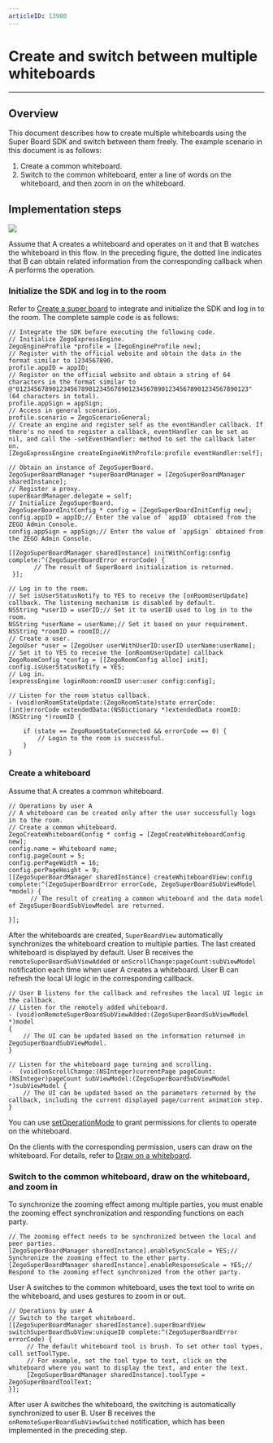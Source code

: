 ```yaml
---
articleID: 13900
---
```


# Create and switch between multiple whiteboards

- - -
## Overview

This document describes how to create multiple whiteboards using the Super Board SDK and switch between them freely. The example scenario in this document is as follows:
1. Create a common whiteboard.
2. Switch to the common whiteboard, enter a line of words on the whiteboard, and then zoom in on the whiteboard.


## Implementation steps

<Frame width="512" height="auto" caption=""><img src="https://doc-media.zego.im/sdk-doc/Pics/WhiteboardView/Superboard_bestpractice_EN.png" /></Frame>

Assume that A creates a whiteboard and operates on it and that B watches the whiteboard in this flow. In the preceding figure, the dotted line indicates that B can obtain related information from the corresponding callback when A performs the operation.


### Initialize the SDK and log in to the room
Refer to [Create a super board](../quick-start/create-white-board.mdx) to integrate and initialize the SDK and log in to the room. The complete sample code is as follows:

```objc
// Integrate the SDK before executing the following code.
// Initialize ZegoExpressEngine.
ZegoEngineProfile *profile = [ZegoEngineProfile new];
// Register with the official website and obtain the data in the format similar to 1234567890.
profile.appID = appID;
// Register on the official website and obtain a string of 64 characters in the format similar to @"0123456789012345678901234567890123456789012345678901234567890123" (64 characters in total).
profile.appSign = appSign;
// Access in general scenarios.
profile.scenario = ZegoScenarioGeneral;
// Create an engine and register self as the eventHandler callback. If there's no need to register a callback, eventHandler can be set as nil, and call the -setEventHandler: method to set the callback later on.
[ZegoExpressEngine createEngineWithProfile:profile eventHandler:self];

// Obtain an instance of ZegoSuperBoard.
ZegoSuperBoardManager *superBoardManager = [ZegoSuperBoardManager sharedInstance];
// Register a proxy.
superBoardManager.delegate = self;
// Initialize ZegoSuperBoard.
ZegoSuperBoardInitConfig * config = [ZegoSuperBoardInitConfig new];
config.appID = appID;// Enter the value of `appID` obtained from the ZEGO Admin Console.
config.appSign = appSign;// Enter the value of `appSign` obtained from the ZEGO Admin Console.

[[ZegoSuperBoardManager sharedInstance] initWithConfig:config complete:^(ZegoSuperBoardError errorCode) {
       // The result of SuperBoard initialization is returned.
 }];

// Log in to the room.
// Set isUserStatusNotify to YES to receive the [onRoomUserUpdate] callback. The listening mechanism is disabled by default.
NSString *userID = userID;// Set it to userID used to log in to the room.
NSString *userName = userName;// Set it based on your requirement.
NSString *roomID = roomID;//
// Create a user.
ZegoUser *user = [ZegoUser userWithUserID:userID userName:userName];
// Set it to YES to receive the [onRoomUserUpdate] callback
ZegoRoomConfig *config = [[ZegoRoomConfig alloc] init];
config.isUserStatusNotify = YES;
// Log in.
[expressEngine loginRoom:roomID user:user config:config];

// Listen for the room status callback.
- (void)onRoomStateUpdate:(ZegoRoomState)state errorCode:(int)errorCode extendedData:(NSDictionary *)extendedData roomID:(NSString *)roomID {

    if (state == ZegoRoomStateConnected && errorCode == 0) {
        // Login to the room is successful.
    }
}
```

### Create a whiteboard

Assume that A creates a common whiteboard.
```objc
// Operations by user A
// A whiteboard can be created only after the user successfully logs in to the room.
// Create a common whiteboard.
ZegoCreateWhiteboardConfig * config = [ZegoCreateWhiteboardConfig new];
config.name = Whiteboard name;
config.pageCount = 5;
config.perPageWidth = 16;
config.perPageHeight = 9;
[[ZegoSuperBoardManager sharedInstance] createWhiteboardView:config complete:^(ZegoSuperBoardError errorCode, ZegoSuperBoardSubViewModel *model) {
      // The result of creating a common whiteboard and the data model of ZegoSuperBoardSubViewModel are returned.

}];
```

After the whiteboards are created, `SuperBoardView` automatically synchronizes the whiteboard creation to multiple parties. The last created whiteboard is displayed by default. User B receives the `remoteSuperBoardSubViewAdded` or `onScrollChange:pageCount:subViewModel` notification each time when user A creates a whiteboard. User B can refresh the local UI logic in the corresponding callback.

```objc
// User B listens for the callback and refreshes the local UI logic in the callback.
// Listen for the remotely added whiteboard.
- (void)onRemoteSuperBoardSubViewAdded:(ZegoSuperBoardSubViewModel *)model
{
    // The UI can be updated based on the information returned in ZegoSuperBoardSubViewModel.
}

// Listen for the whiteboard page turning and scrolling.
-  (void)onScrollChange:(NSInteger)currentPage pageCount:(NSInteger)pageCount subViewModel:(ZegoSuperBoardSubViewModel *)subViewModel {
    // The UI can be updated based on the parameters returned by the callback, including the current displayed page/current animation step.
}
```

You can use [setOperationMode](@setOperationMode) to grant permissions for clients to operate on the whiteboard.

On the clients with the corresponding permission, users can draw on the whiteboard. For details, refer to [Draw on a whiteboard](../basic-function/sketch.mdx).

### Switch to the common whiteboard, draw on the whiteboard, and zoom in

To synchronize the zooming effect among multiple parties, you must enable the zooming effect synchronization and responding functions on each party.

```objc
// The zooming effect needs to be synchronized between the local and peer parties.
[ZegoSuperBoardManager sharedInstance].enableSyncScale = YES;// Synchronize the zooming effect to the other party.
[ZegoSuperBoardManager sharedInstance].enableResponseScale = YES;// Respond to the zooming effect synchronized from the other party.
```

User A switches to the common whiteboard, uses the text tool to write on the whiteboard, and uses gestures to zoom in or out.
```objc
// Operations by user A
// Switch to the target whiteboard.
[[ZegoSuperBoardManager sharedInstance].superBoardView switchSuperBoardSubView:uniqueID complete:^(ZegoSuperBoardError errorCode) {
     // The default whiteboard tool is brush. To set other tool types, call setToolType.
     // For example, set the tool type to text, click on the whiteboard where you want to display the text, and enter the text.
     [ZegoSuperBoardManager sharedInstance].toolType = ZegoSuperBoardToolText;
}];
```

After user A switches the whiteboard, the switching is automatically synchronized to user B. User B receives the  `onRemoteSuperBoardSubViewSwitched` notification, which has been implemented in the preceding step.
